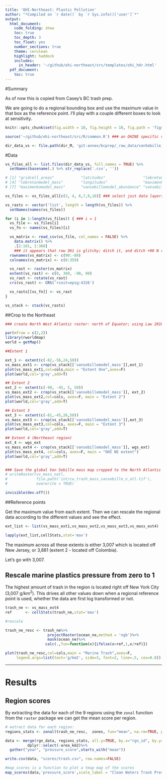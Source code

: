 ```yaml
---
title: 'OHI-Northeast: Plastic Pollution'
author: "*Compiled on `r date()` by `r Sys.info()['user']`*"
output: 
  html_document:
    code_folding: show
    toc: true
    toc_depth: 3
    toc_float: yes
    number_sections: true
    theme: cerulean
    highlight: haddock
    includes: 
      in_header: '~/github/ohi-northeast/src/templates/ohi_hdr.html'
  pdf_document:
    toc: true
---
```


#Summary

As of now this is copied from Casey's BC trash prep. 

We are going to do a regional bounding box and use the maximum value in that box as the reference point. I'll play with a couple different boxes to look at sensitivity.


```r

knitr::opts_chunk$set(fig.width = 10, fig.height = 10, fig.path = 'figs/', message = FALSE, warning = FALSE)

source('~/github/ohi-northeast/src/R/common.R') ### an OHINE specific version of common.R

dir_data_vs <- file.path(dir_M, 'git-annex/bcprep/_raw_data/vanSebille_plastics')
```

#Data

```r

vs_files_all <- list.files(dir_data_vs, full.names = TRUE) %>%
  setNames(basename(.) %>% str_replace('.csv', ''))

# [1] "gridcell_areas"            "latitudes"                 "lebretonmodel_abundance"  
# [4] "lebretonmodel_mass"        "longitudes"                "maximenkomodel_abundance" 
# [7] "maximenkomodel_mass"       "vansebillemodel_abundance" "vansebillemodel_mass"     

vs_files <- vs_files_all[c(3, 4, 6,7,9,10)] ### select just data layers for models

vs_rasts <- vector('list', length = length(vs_files)) %>%
  setNames(names(vs_files))

for (i in 1:length(vs_files)) { ### i = 1
  vs_file <- vs_files[i]
  vs_fn <- names(vs_files)[i]

  vs_matrix <- read_csv(vs_file, col_names = FALSE) %>%
    data.matrix() %>%
    .[2:181, 1:360]
    ### it appears that row 361 is glitchy; ditch it, and ditch +90 N row as well
  rownames(vs_matrix) <- c(90:-89)
  colnames(vs_matrix) <- c(0:359)

  vs_rast <- raster(vs_matrix)
  extent(vs_rast) <- c(0, 360, -90, 90)
  vs_rast <- rotate(vs_rast)
  crs(vs_rast) <- CRS('+init=epsg:4326')

  vs_rasts[[vs_fn]] <- vs_rast
}

vs_stack <- stack(vs_rasts)
```

##Crop to the Northeast

```r

### create North West Atlantic raster: north of Equator; using Law 2010 paper to determine boundaries (Figure 2): http://science.sciencemag.org/content/329/5996/1185.full

par(mfrow = c(2,2))
library(rworldmap)
world = getMap()

##Extent 1

ext_1 <- extent(c(-82,-56,24,50))
vs_mass_ext1 <- crop(vs_stack[['vansebillemodel_mass']],ext_1)
plot(vs_mass_ext1,col=cols,main = "Extent One",axes=F)
plot(world,col='gray',add=T)

## Extent 2
ext_2 <- extent(c(-90, -45, 5, 50))
vs_mass_ext2 <- crop(vs_stack[['vansebillemodel_mass']], ext_2)
plot(vs_mass_ext2,col=cols, axes=F, main = "Extent 2")
plot(world,col='gray',add=T)

## Extent 3
ext_3 <- extent(c(-81,-45,26,50))
vs_mass_ext3 <- crop(vs_stack[['vansebillemodel_mass']],ext_3)
plot(vs_mass_ext3,col=cols, axes=F, main = "Extent 3")
plot(world,col='gray',add=T)

## Extent 4 (Northeast region)
ext_4 <- wgs_ext
vs_mass_ext4 <- crop(vs_stack[['vansebillemodel_mass']], wgs_ext)
plot(vs_mass_ext4, col=cols, axes=F, main = "OHI NE extent")
plot(world,col='gray',add=T)


### Save the global Van Sebille mass map cropped to the North Atlantic for additional reference point options
# writeRaster(vs_mass_natl, 
#             file.path('int/cw_trash_mass_vansebille_n_atl.tif'), 
#             overwrite = TRUE)

invisible(dev.off())
```

##Reference points

Get the maximum value from each extent. Then we can rescale the regional data according to the different values and see the effect.

```r

ext_list <- list(vs_mass_ext1,vs_mass_ext2,vs_mass_ext3,vs_mass_ext4)

lapply(ext_list,cellStats,stat='max')

```

The maximum across all these extents is either 3,007 which is located off New Jersey, or 3,881 (extent 2 - located off Colombia).

Let's go with 3,007.


## Rescale marine plastics pressure from zero to 1

The highest amount of trash in the region is located right off New York City (3,007 g/km^2^). This drives all other values down when a regional reference point is used, whether the data are first log transformed or not.


```r

trash_ne <- vs_mass_ext4
ref      <- cellStats(trash_ne,stat='max')

#rescale

trash_ne_resc <- trash_ne%>%
                   projectRaster(ocean_ne,method = 'ngb')%>%
                   mask(ocean_ne)%>%
                  calc(.,fun=function(x){ifelse(x>ref,1,x/ref)})

plot(trash_ne_resc,col=cols,main = "Marine Trash",axes=F,
     legend.args=list(text='g/km2', side=3, font=2, line=.5, cex=0.8))

```


***

# Results

## Region scores

By extracting the data for each of the 9 regions using the `zonal` function from the `raster` package we can get the mean score per region.

```r

# extract data for each region:
regions_stats <- zonal(trash_ne_resc,  zones, fun="mean", na.rm=TRUE, progress="text")%>%data.frame()

data <- merge(rgn_data, regions_stats, all.y=TRUE, by.x="rgn_id", by.y="zone") %>%
          dplyr::select(-area_km2)%>%
  gather("year", "pressure_score",starts_with("mean")) 

write.csv(data, "scores/trash.csv", row.names=FALSE)

#map_scores is a function to plot a tmap map of the scores
map_scores(data,'pressure_score',scale_label = "Clean Waters Trash Pressure", map_title = "")
```





